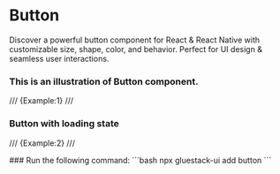 # Button

Discover a powerful button component for React & React Native with customizable size, shape, color, and behavior. Perfect for UI design & seamless user interactions.


### This is an illustration of Button component.
/// {Example:1} ///



### Button with loading state

/// {Example:2} ///

<Tabs>
<TabItem label="cli">
### Run the following command:
  ```bash
  npx gluestack-ui add button
  ```
</TabItem>
<TabItem label="manual">
</TabItem>
</Tabs>